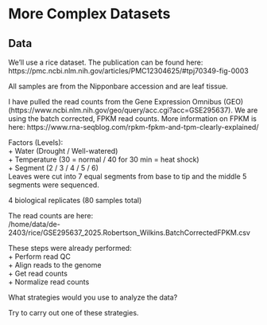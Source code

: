# More Complex Datasets

## Data

We'll use a rice dataset. The publication can be found here: https://pmc.ncbi.nlm.nih.gov/articles/PMC12304625/#tpj70349-fig-0003

All samples are from the Nipponbare accession and are leaf tissue.

I have pulled the read counts from the Gene Expression Omnibus (GEO) (https://www.ncbi.nlm.nih.gov/geo/query/acc.cgi?acc=GSE295637). We are using the batch corrected, FPKM read counts. More information on FPKM is here: https://www.rna-seqblog.com/rpkm-fpkm-and-tpm-clearly-explained/

<!--I didn't see any batch info so we can't correct for it ourselves-->

Factors (Levels):  
+ Water (Drought / Well-watered)  
+ Temperature (30 = normal / 40 for 30 min = heat shock)  
+ Segment (2 / 3 / 4 / 5 / 6)  
Leaves were cut into 7 equal segments from base to tip and the middle 5 segments were sequenced.

<!-- The segments are similar to a time series and were analysed with LRT. The others used the Wald test and were done pairwise but the model was not given. We could also use coexpression analysis, including using different phenotypes to enable analysis of the segment series as a whole or in pieces. -->

<!-- Heat explains a larger portion of the variance than drought (see Supplemental Fig. S3, which also shows PC3 that tracks segment.) -->

4 biological replicates (80 samples total)

The read counts are here:  
/home/data/de-2403/rice/GSE295637_2025.Robertson_Wilkins.BatchCorrectedFPKM.csv

These steps were already performed:  
+ Perform read QC  
+ Align reads to the genome  
+ Get read counts  
+ Normalize read counts  

What strategies would you use to analyze the data?

Try to carry out one of these strategies.
